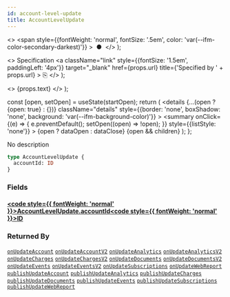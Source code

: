```yaml
---
id: account-level-update
title: AccountLevelUpdate
---
```


  <>
    <span
      style={{fontWeight: 'normal', fontSize: '.5em', color: 'var(--ifm-color-secondary-darkest)'}}
    >
      &nbsp;●&nbsp;
    </span>
  </>
);

  <>
    Specification
    <a
      className="link"
      style={{fontSize: '1.5em', paddingLeft: '4px'}}
      target="_blank"
      href={props.url}
      title={'Specified by ' + props.url}
    >
      ⎘
    </a>
  </>
);

  <>
    <span className={props.class}>{props.text}</span>
  </>
);


  const [open, setOpen] = useState(startOpen);
  return (
    <details
      {...(open ? {open: true} : {})}
      className="details"
      style={{border: 'none', boxShadow: 'none', background: 'var(--ifm-background-color)'}}
    >
      <summary
        onClick={(e) => {
          e.preventDefault();
          setOpen((open) => !open);
        }}
        style={{listStyle: 'none'}}
      >
        {open ? dataOpen : dataClose}
      </summary>
      {open && children}
    </details>
  );
};

No description

```graphql
type AccountLevelUpdate {
  accountId: ID
}
```

### Fields

#### [<code style={{ fontWeight: 'normal' }}>AccountLevelUpdate.<b>accountId</b></code>](#)<Bullet />[<code style={{ fontWeight: 'normal' }}><b>ID</b></code>](/docs/apis/graphql/types/scalars/id.mdx) <Badge class="badge badge--secondary " text="scalar"/>

### Returned By

[`onUpdateAccount`](/docs/apis/graphql/operations/subscriptions/on-update-account.mdx) <Badge class="badge badge--secondary badge--relation" text="subscription"/><Bullet />[`onUpdateAccountV2`](/docs/apis/graphql/operations/subscriptions/on-update-account-v2.mdx) <Badge class="badge badge--secondary badge--relation" text="subscription"/><Bullet />[`onUpdateAnalytics`](/docs/apis/graphql/operations/subscriptions/on-update-analytics.mdx) <Badge class="badge badge--secondary badge--relation" text="subscription"/><Bullet />[`onUpdateAnalyticsV2`](/docs/apis/graphql/operations/subscriptions/on-update-analytics-v2.mdx) <Badge class="badge badge--secondary badge--relation" text="subscription"/><Bullet />[`onUpdateCharges`](/docs/apis/graphql/operations/subscriptions/on-update-charges.mdx) <Badge class="badge badge--secondary badge--relation" text="subscription"/><Bullet />[`onUpdateChargesV2`](/docs/apis/graphql/operations/subscriptions/on-update-charges-v2.mdx) <Badge class="badge badge--secondary badge--relation" text="subscription"/><Bullet />[`onUpdateDocuments`](/docs/apis/graphql/operations/subscriptions/on-update-documents.mdx) <Badge class="badge badge--secondary badge--relation" text="subscription"/><Bullet />[`onUpdateDocumentsV2`](/docs/apis/graphql/operations/subscriptions/on-update-documents-v2.mdx) <Badge class="badge badge--secondary badge--relation" text="subscription"/><Bullet />[`onUpdateEvents`](/docs/apis/graphql/operations/subscriptions/on-update-events.mdx) <Badge class="badge badge--secondary badge--relation" text="subscription"/><Bullet />[`onUpdateEventsV2`](/docs/apis/graphql/operations/subscriptions/on-update-events-v2.mdx) <Badge class="badge badge--secondary badge--relation" text="subscription"/><Bullet />[`onUpdateSubscriptions`](/docs/apis/graphql/operations/subscriptions/on-update-subscriptions.mdx) <Badge class="badge badge--secondary badge--relation" text="subscription"/><Bullet />[`onUpdateWebReport`](/docs/apis/graphql/operations/subscriptions/on-update-web-report.mdx) <Badge class="badge badge--secondary badge--relation" text="subscription"/><Bullet />[`publishUpdateAccount`](/docs/apis/graphql/operations/mutations/publish-update-account.mdx) <Badge class="badge badge--secondary badge--relation" text="mutation"/><Bullet />[`publishUpdateAnalytics`](/docs/apis/graphql/operations/mutations/publish-update-analytics.mdx) <Badge class="badge badge--secondary badge--relation" text="mutation"/><Bullet />[`publishUpdateCharges`](/docs/apis/graphql/operations/mutations/publish-update-charges.mdx) <Badge class="badge badge--secondary badge--relation" text="mutation"/><Bullet />[`publishUpdateDocuments`](/docs/apis/graphql/operations/mutations/publish-update-documents.mdx) <Badge class="badge badge--secondary badge--relation" text="mutation"/><Bullet />[`publishUpdateEvents`](/docs/apis/graphql/operations/mutations/publish-update-events.mdx) <Badge class="badge badge--secondary badge--relation" text="mutation"/><Bullet />[`publishUpdateSubscriptions`](/docs/apis/graphql/operations/mutations/publish-update-subscriptions.mdx) <Badge class="badge badge--secondary badge--relation" text="mutation"/><Bullet />[`publishUpdateWebReport`](/docs/apis/graphql/operations/mutations/publish-update-web-report.mdx) <Badge class="badge badge--secondary badge--relation" text="mutation"/>
